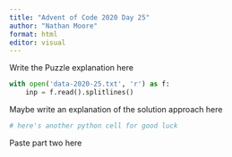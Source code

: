 ```yaml
---
title: "Advent of Code 2020 Day 25"
author: "Nathan Moore"
format: html
editor: visual
---
```


Write the Puzzle explanation here

```python

with open('data-2020-25.txt', 'r') as f:
    inp = f.read().splitlines()

```

Maybe write an explanation of the solution approach here

```python
# here's another python cell for good luck

```

Paste part two here
